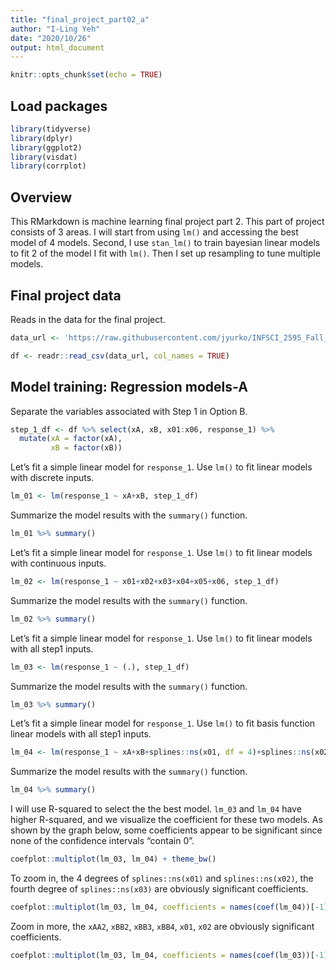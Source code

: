 ```yaml
---
title: "final_project_part02_a"
author: "I-Ling Yeh"
date: "2020/10/26"
output: html_document
---
```


```r
knitr::opts_chunk$set(echo = TRUE)
```

## Load packages

```r
library(tidyverse)
library(dplyr)
library(ggplot2)
library(visdat)
library(corrplot)
```

## Overview

This RMarkdown is machine learning final project part 2. This part of project consists of 3 areas. I will start from using `lm()` and accessing the best model of 4 models. Second, I use `stan_lm()` to train bayesian linear models to fit 2 of the model I fit with `lm()`. Then I set up resampling to tune multiple models.   

## Final project data

Reads in the data for the final project.  

```r
data_url <- 'https://raw.githubusercontent.com/jyurko/INFSCI_2595_Fall_2020/master/HW/final_project/infsci_2595_final_project_data.csv'

df <- readr::read_csv(data_url, col_names = TRUE)
```

## Model training: Regression models-A

Separate the variables associated with Step 1 in Option B.  

```r
step_1_df <- df %>% select(xA, xB, x01:x06, response_1) %>% 
  mutate(xA = factor(xA),
         xB = factor(xB))
```

Let's fit a simple linear model for `response_1`. Use `lm()` to fit linear models with discrete inputs.

```r
lm_01 <- lm(response_1 ~ xA+xB, step_1_df)
```

Summarize the model results with the `summary()` function.  

```r
lm_01 %>% summary()
```

Let's fit a simple linear model for `response_1`. Use `lm()` to fit linear models with continuous inputs.

```r
lm_02 <- lm(response_1 ~ x01+x02+x03+x04+x05+x06, step_1_df)
```

Summarize the model results with the `summary()` function.  

```r
lm_02 %>% summary()
```

Let's fit a simple linear model for `response_1`. Use `lm()` to fit linear models with all step1 inputs.

```r
lm_03 <- lm(response_1 ~ (.), step_1_df)
```

Summarize the model results with the `summary()` function.  

```r
lm_03 %>% summary()
```

Let's fit a simple linear model for `response_1`. Use `lm()` to fit basis function linear models with all step1 inputs.

```r
lm_04 <- lm(response_1 ~ xA+xB+splines::ns(x01, df = 4)+splines::ns(x02, df = 4)+splines::ns(x03, df = 4)+x04+x05+x06, step_1_df)
```

Summarize the model results with the `summary()` function.  

```r
lm_04 %>% summary()
```

I will use R-squared to select the the best model. `lm_03` and `lm_04` have higher R-squared, and we visualize the coefficient for these two models. As shown by the graph below, some coefficients appear to be significant since none of the confidence intervals "contain 0". 

```r
coefplot::multiplot(lm_03, lm_04) + theme_bw()
```

To zoom in, the 4 degrees of `splines::ns(x01)` and `splines::ns(x02)`, the fourth degree of `splines::ns(x03)` are obviously significant coefficients. 

```r
coefplot::multiplot(lm_03, lm_04, coefficients = names(coef(lm_04))[-1]) + theme_bw()
```

Zoom in more, the `xAA2`, `xBB2`, `xBB3`, `xBB4`, `x01`, `x02` are obviously significant coefficients.

```r
coefplot::multiplot(lm_03, lm_04, coefficients = names(coef(lm_03))[-1]) + theme_bw()
```






